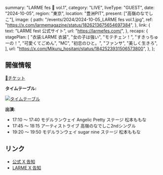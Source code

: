   summary: "LARME fes 🎀 vol.1",
  category: "LIVE",
  liveType: "GUEST",
  date: "2024-10-05",
  region: "東京",
  location: "豊洲PIT",
  present: ["高嶺のなでしこ"],
  image: {
    path: "/events/2024/2024-10-05_LARME fes vol.1.jpg",
    ref: "https://x.com/larmemagazine/status/1826213675654697384",
  },
  link: {
    text: "LARME fest 公式サイト",
    url: "https://larmefes.com/",
  },
  recaps: {
    stagePlan: [
      "衣装:LARME 衣装",
      "女の子は強い",
      "モテチェン！",
      "すきっちゅーの！",
      "可愛くてごめん",
      "MC",
      "初恋のひと。",
      "ファンサ",
      "美しく生きろ",
    ],
    url: "https://x.com/Mikuru_hositani/status/1842523931506573800",
  },
};

## 開催情報

[🎫チケット](https://w.pia.jp/t/larmefes-vol1/)

**タイムテーブル:**

[![タイムテーブル](/events/2024/2024-10-05_LARME%20fes%20vol.1_タイムテーブル.webp)](/events/2024/2024-10-05_LARME%20fes%20vol.1_タイムテーブル.webp)

**出演:**

- 17:10 〜 17:40 モデルランウェイ Angelic Pretty ステージ 松本ももな
- 17:45 〜 18:15 アーティストライブ 高嶺のなでしこ2ndシングル
- 19:20 〜 19:50 モデルランウェイ sugar nine ステージ 松本ももな

## リンク

- [公式 X 告知](https://x.com/takanenofficial/status/1826565067091181773)
- [LARME X 告知](https://x.com/larmemagazine/status/1826213675654697384)
